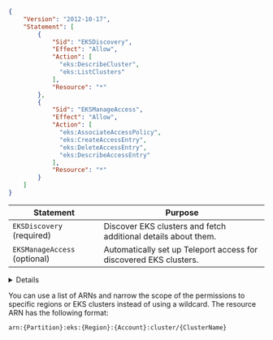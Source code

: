 ```json
{
    "Version": "2012-10-17",
    "Statement": [
        {
            "Sid": "EKSDiscovery",
            "Effect": "Allow",
            "Action": [
              "eks:DescribeCluster",
              "eks:ListClusters"
            ],
            "Resource": "*"
        },
        {
            "Sid": "EKSManageAccess",
            "Effect": "Allow",
            "Action": [
              "eks:AssociateAccessPolicy",
              "eks:CreateAccessEntry",
              "eks:DeleteAccessEntry",
              "eks:DescribeAccessEntry"
            ],
            "Resource": "*"
        }
    ]
}
```

| Statement | Purpose |
| --------- | ------- |
|`EKSDiscovery` (required) | Discover EKS clusters and fetch additional details about them. |
|`EKSManageAccess` (optional) | Automatically set up Teleport access for discovered EKS clusters. |

<Details title="why are the access permissions optional?">
The permissions in the `EKSManageAccess` statement are optional because the
Discovery Service will discover EKS clusters even when it cannot ensure that the
Teleport Kubernetes Service has access to the clusters it discovers.
If you omit any of these optional permissions, then it is your responsibility to
ensure that the Teleport Kubernetes Service can access each EKS cluster.
</Details>

You can use a list of ARNs and narrow the scope of the permissions to specific
regions or EKS clusters instead of using a wildcard.
The resource ARN has the following format: 
```code
arn:{Partition}:eks:{Region}:{Account}:cluster/{ClusterName}
```
